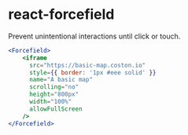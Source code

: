 
# react-forcefield

Prevent unintentional interactions until click or touch.

<Head>
  <title>react-forcefield</title>
</Head>

```.jsx
<Forcefield>
    <iframe
      src="https://basic-map.coston.io"
      style={{ border: '1px #eee solid' }}
      name="A basic map"
      scrolling="no"
      height="800px"
      width="100%"
      allowFullScreen
    />
</Forcefield>
```